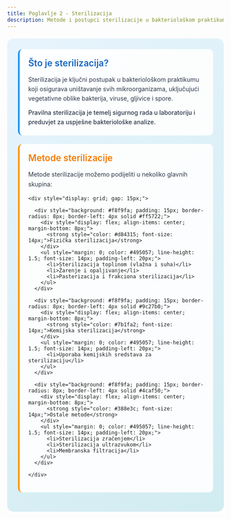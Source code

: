 ```yaml
---
title: Poglavlje 2 - Sterilizacija
description: Metode i postupci sterilizacije u bakteriološkom praktikumu
---
```


<div style="background: linear-gradient(135deg, #e8f4fd 0%, #d1ecf1 100%); border-radius: 15px; padding: 25px; margin: 20px 0;">
  
  <div style="background: rgba(255,255,255,0.9); padding: 20px; border-radius: 10px; margin-bottom: 20px; border-left: 4px solid #2196f3;">
    <div style="display: flex; align-items: center; margin-bottom: 15px;">
      <h3 style="margin: 0; color: #1565c0; font-size: 1.3rem; font-weight: 600;">Što je sterilizacija?</h3>
    </div>
    <p style="margin: 0; color: #2d3748; line-height: 1.6;">
      Sterilizacija je ključni postupak u bakteriološkom praktikumu koji osigurava uništavanje svih mikroorganizama, uključujući vegetativne oblike bakterija, viruse, gljivice i spore.
    </p>
    <p style="margin: 10px 0 0 0; color: #2d3748; line-height: 1.6; font-weight: 500;">
      Pravilna sterilizacija je temelj sigurnog rada u laboratoriju i preduvjet za uspješne bakteriološke analize.
    </p>
  </div>

  <div style="background: rgba(255,255,255,0.9); padding: 20px; border-radius: 10px; margin-bottom: 20px; border-left: 4px solid #ff9800;">
    <div style="display: flex; align-items: center; margin-bottom: 15px;">
      <h3 style="margin: 0; color: #f57c00; font-size: 1.3rem; font-weight: 600;">Metode sterilizacije</h3>
    </div>
    <p style="margin: 0 0 15px 0; color: #2d3748; line-height: 1.6;">
      Metode sterilizacije možemo podijeliti u nekoliko glavnih skupina:
    </p>
    
    <div style="display: grid; gap: 15px;">
      
      <div style="background: #f8f9fa; padding: 15px; border-radius: 8px; border-left: 4px solid #ff5722;">
        <div style="display: flex; align-items: center; margin-bottom: 8px;">
          <strong style="color: #d84315; font-size: 14px;">Fizička sterilizacija</strong>
        </div>
        <ul style="margin: 0; color: #495057; line-height: 1.5; font-size: 14px; padding-left: 20px;">
          <li>Sterilizacija toplinom (vlažna i suha)</li>
          <li>Žarenje i opaljivanje</li>
          <li>Pasterizacija i frakciona sterilizacija</li>
        </ul>
      </div>
      
      <div style="background: #f8f9fa; padding: 15px; border-radius: 8px; border-left: 4px solid #9c27b0;">
        <div style="display: flex; align-items: center; margin-bottom: 8px;">
          <strong style="color: #7b1fa2; font-size: 14px;">Kemijska sterilizacija</strong>
        </div>
        <ul style="margin: 0; color: #495057; line-height: 1.5; font-size: 14px; padding-left: 20px;">
          <li>Uporaba kemijskih sredstava za sterilizaciju</li>
        </ul>
      </div>
      
      <div style="background: #f8f9fa; padding: 15px; border-radius: 8px; border-left: 4px solid #4caf50;">
        <div style="display: flex; align-items: center; margin-bottom: 8px;">
          <strong style="color: #388e3c; font-size: 14px;">Ostale metode</strong>
        </div>
        <ul style="margin: 0; color: #495057; line-height: 1.5; font-size: 14px; padding-left: 20px;">
          <li>Sterilizacija zračenjem</li>
          <li>Sterilizacija ultrazvukom</li>
          <li>Membranska filtracija</li>
        </ul>
      </div>
      
    </div>
  </div>

  

</div>